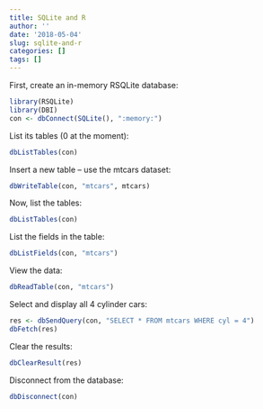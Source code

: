 ```yaml
---
title: SQLite and R
author: ''
date: '2018-05-04'
slug: sqlite-and-r
categories: []
tags: []
---
```

First, create an in-memory RSQLite database:  
```r
library(RSQLite)
library(DBI)
con <- dbConnect(SQLite(), ":memory:")
```
List its tables (0 at the moment):  
```r
dbListTables(con)
```
Insert a new table -- use the mtcars dataset:  
```r
dbWriteTable(con, "mtcars", mtcars)
```
Now, list the tables:  
```r
dbListTables(con)
```
List the fields in the table:  
```r
dbListFields(con, "mtcars")
```
View the data:  
```r
dbReadTable(con, "mtcars")
```
Select and display all 4 cylinder cars:  
```r
res <- dbSendQuery(con, "SELECT * FROM mtcars WHERE cyl = 4")
dbFetch(res)
```
Clear the results:  
```r
dbClearResult(res)
```
Disconnect from the database:  
```r
dbDisconnect(con)
```